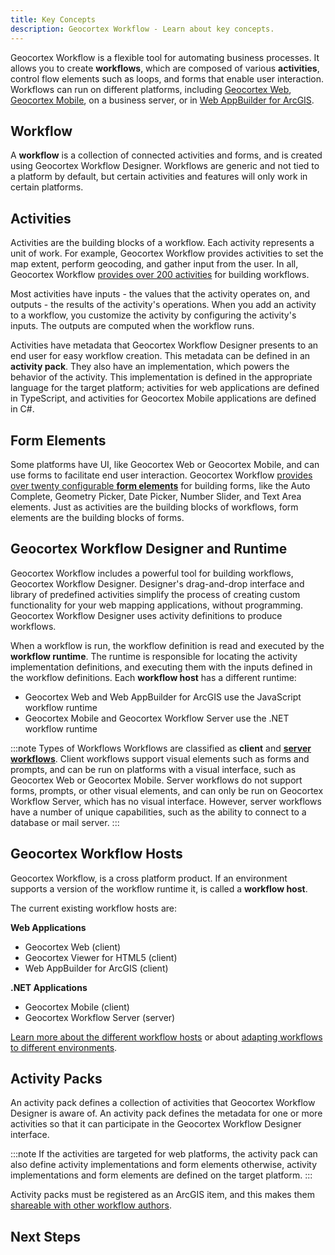 ```yaml
---
title: Key Concepts
description: Geocortex Workflow - Learn about key concepts.
---
```



<DesignerCallout />

Geocortex Workflow is a flexible tool for automating business processes. It allows you to create **workflows**, which are composed of various **activities**, control flow elements such as loops, and forms that enable user interaction. Workflows can run on different platforms, including [Geocortex Web](https://www.geocortex.com/products/gxw/), [Geocortex Mobile](https://www.geocortex.com/products/gxm/), on a business server, or in [Web AppBuilder for ArcGIS](https://www.esri.com/en-us/arcgis/products/web-appbuilder/overview).

## Workflow

A **workflow** is a collection of connected activities and forms, and is created using Geocortex Workflow Designer. Workflows are generic and not tied to a platform by default, but certain activities and features will only work in certain platforms.

## Activities

Activities are the building blocks of a workflow. Each activity represents a unit of work. For example, Geocortex Workflow provides activities to set the map extent, perform geocoding, and gather input from the user. In all, Geocortex Workflow [provides over 200 activities](https://docs.geocortex.com/workflow/latest/help/Default.htm#wf5/help/activity-reference.htm%3FTocPath%3DActivities%7CActivity%2520Reference%7C_____0) for building workflows.

Most activities have inputs - the values that the activity operates on, and outputs - the results of the activity's operations. When you add an activity to a workflow, you customize the activity by configuring the activity's inputs. The outputs are computed when the workflow runs.

Activities have metadata that Geocortex Workflow Designer presents to an end user for easy workflow creation. This metadata can be defined in an **activity pack**. They also have an implementation, which powers the behavior of the activity. This implementation is defined in the appropriate language for the target platform; activities for web applications are defined in TypeScript, and activities for Geocortex Mobile applications are defined in C#.

## Form Elements

Some platforms have UI, like Geocortex Web or Geocortex Mobile, and can use forms to facilitate end user interaction. Geocortex Workflow [provides over twenty configurable **form elements**](https://docs.geocortex.com/workflow/latest/help/Default.htm#wf5/help/form-element-reference.htm?TocPath=Forms%257CForm%2520Element%2520Reference%257C_____0) for building forms, like the Auto Complete, Geometry Picker, Date Picker, Number Slider, and Text Area elements. Just as activities are the building blocks of workflows, form elements are the building blocks of forms.

## Geocortex Workflow Designer and Runtime

Geocortex Workflow includes a powerful tool for building workflows, Geocortex Workflow Designer. Designer's drag-and-drop interface and library of predefined activities simplify the process of creating custom functionality for your web mapping applications, without programming. Geocortex Workflow Designer uses activity definitions to produce workflows.

When a workflow is run, the workflow definition is read and executed by the **workflow runtime**. The runtime is responsible for locating the activity implementation definitions, and executing them with the inputs defined in the workflow definitions. Each **workflow host** has a different runtime:

-   Geocortex Web and Web AppBuilder for ArcGIS use the JavaScript workflow runtime
-   Geocortex Mobile and Geocortex Workflow Server use the .NET workflow runtime

:::note Types of Workflows
Workflows are classified as **client** and [**server workflows**](https://docs.geocortex.com/workflow/latest/help/Default.htm#wf5/help/server-workflows.htm%3FTocPath%3DServer%2520Workflows%7C_____0). Client workflows support visual elements such as forms and prompts, and can be run on platforms with a visual interface, such as Geocortex Web or Geocortex Mobile. Server workflows do not support forms, prompts, or other visual elements, and can only be run on Geocortex Workflow Server, which has no visual interface. However, server workflows have a number of unique capabilities, such as the ability to connect to a database or mail server.
:::

## Geocortex Workflow Hosts

Geocortex Workflow, is a cross platform product. If an environment supports a version of the workflow runtime it, is called a **workflow host**.

The current existing workflow hosts are:

**Web Applications**

-   Geocortex Web (client)
-   Geocortex Viewer for HTML5 (client)
-   Web AppBuilder for ArcGIS (client)

**.NET Applications**

-   Geocortex Mobile (client)
-   Geocortex Workflow Server (server)

[Learn more about the different workflow hosts](https://docs.geocortex.com/workflow/latest/help/Default.htm#wf5/help/hosting.htm%3FTocPath%3DConfigure%2520Host%2520Applications%7C_____0) or about [adapting workflows to different environments](https://docs.geocortex.com/workflow/latest/help/Default.htm#wf5/help/run-in-different-environments.htm#Run_a_Workflow_in_Different_Environments%3FTocPath%3DRun%2520a%2520Workflow%2520in%2520Different%2520Environments%7C_____0).

## Activity Packs

An activity pack defines a collection of activities that Geocortex Workflow Designer is aware of. An activity pack defines the metadata for one or more activities so that it can participate in the Geocortex Workflow Designer interface.

:::note
If the activities are targeted for web platforms, the activity pack can also define activity implementations and form elements otherwise, activity implementations and form elements are defined on the target platform.
:::

Activity packs must be registered as an ArcGIS item, and this makes them [shareable with other workflow authors](sdk-web-overview.mdx#sharing-the-activity-pack).

## Next Steps

<UseCaseContainer>
    <UseCaseCard
        title="Get Started with the Web Applications SDK"
        description="Build custom activities and form elements with the Web Applications SDK"
        link={useBaseUrl("docs/workflow/sdk-web-overview")}
    />
    <UseCaseCard
        title="Get Started with the Geocortex Mobile SDK"
        description="Build custom activities and form elements with the Geocortex Mobile SDK"
        link={useBaseUrl("docs/workflow/sdk-mobile-overview")}
    />
    <UseCaseCard
        title="Get Started with Geocortex Workflow Server"
        description="Build custom activities for a server environment with Geocortex Workflow Server"
        link={useBaseUrl("docs/workflow/sdk-server-overview")}
    />
</UseCaseContainer>
